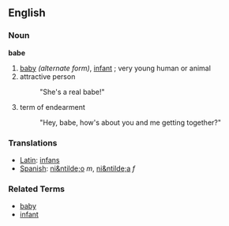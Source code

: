 ==English==
===Noun===
'''babe'''

# [[baby]] ''(alternate form)'', [[infant]] ; very young human or animal
# attractive person
#: "She's a real babe!"
# term of endearment
#: "Hey, babe, how's about you and me getting together?"

===Translations===
*[[Latin]]: [[infans]]
*[[Spanish]]: [[ni&ntilde;o]] ''m'', [[ni&ntilde;a]] ''f''

===Related Terms===
*[[baby]]
*[[infant]]